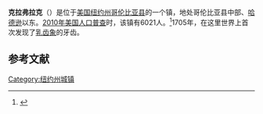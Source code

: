 {{Infobox settlement
|official_name            = 克拉弗拉克
|settlement_type          = 镇
|nickname                 = 
|motto                    =

<!-- Images -->
|image_skyline            = Cornelius Muller House, Claverack, NY.jpg
|imagesize                = 
|image_caption            =
|image_flag               = 
|image_seal               =

<!-- Maps -->
|pushpin_map            =
|pushpin_label_position = <!-- the position of the pushpin label: left, right, top, bottom, none -->
|pushpin_map_caption    =
|pushpin_mapsize        =
|image_map                = Columbia County New York incorporated areas Claverack highlighted.svg
|mapsize                  = 
|map_caption              =
|image_map1               = 
|mapsize1                 = 
|map_caption1             =

<!-- Location -->
|coordinates_region       = US-NY
|subdivision_type         = [[国家|国家]]
|subdivision_name         = [[美国|美国]]
|subdivision_type1        = [[美国行政区划|州]]
|subdivision_name1        = [[纽约州|纽约州]]
|subdivision_type2        = [[纽约州行政区划|县]]
|subdivision_name2        = [[哥伦比亚县_(纽约州)|哥伦比亚县]]
|government_footnotes     = 
|government_type          =
|established_title        = 
|established_date         =

<!-- Area -->
|unit_pref                = Imperial
|area_footnotes           = 
|area_magnitude           = 
|area_total_km2           = 124.2
|area_land_km2            = 123.2
|area_water_km2           = 1.0
|area_total_sq_mi         = 
|area_land_sq_mi          = 
|area_water_sq_mi         = 

<!-- Population -->
|population_as_of         = [[2010年美国人口普查|2010]]
|population_footnotes     = 
|population_total         = 6021
|population_density_km2   = 48.9
|population_density_sq_mi =

<!-- General information -->
|timezone                 = [[美国东部时间|EST]]
|utc_offset               = -5
|timezone_DST             = EDT
|utc_offset_DST           = -4
|elevation_footnotes      = 
|elevation_m              = 159
|elevation_ft             = 522
|latd = 42 |latm = 13 |lats = 54 |latNS = N
|longd = 73 |longm = 41 |longs = 42 |longEW = W

<!-- Area/postal codes & others -->
|postal_code_type         = [[美国邮政编码|邮政编码]]
|postal_code              = 12513
|area_code                = [[美国电话区号518|518]]
|website                  = {{URL|townofclaverack.com}}
|footnotes                = 
}}
'''克拉弗拉克'''（{{lang-en|Claverack}}）是位于[[美国|美国]][[纽约州|纽约州]][[哥伦比亚县_(纽约州)|哥伦比亚县]]的一个镇，地处哥伦比亚县中部、[[哈德逊_(纽约州)|哈德逊]]以东。[[2010年美国人口普查|2010年美国人口普查]]时，该镇有6021人。<ref name>{{cite web|url=http://factfinder2.census.gov|publisher=[[United_States_Census_Bureau|United States Census Bureau]]|title=American FactFinder|accessdate=2020-09-30|archive-date=2013-09-11|archive-url=https://web.archive.org/web/20130911234518/http://factfinder2.census.gov/|dead-url=no}}</ref>1705年，在这里世界上首次发现了[[乳齿象|乳齿象]]的牙齿。

== 参考文献 ==
{{reflist}}

{{NY-stub}}
[[Category:纽约州城镇|Category:纽约州城镇]]